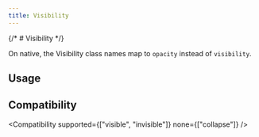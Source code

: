 ```yaml
---
title: Visibility
---
```



{/* # Visibility */}

On native, the Visibility class names map to `opacity` instead of `visibility`.

## Usage

<Usage href="visibility" />

## Compatibility

<Compatibility supported={["visible", "invisible"]} none={["collapse"]} />
